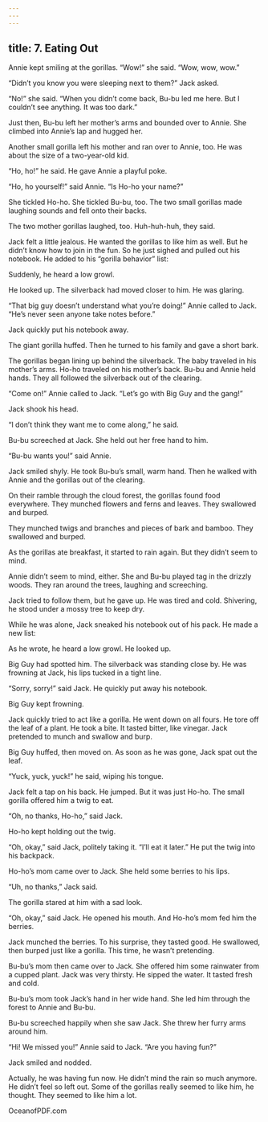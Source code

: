 ```yaml
---
---
---
```

title: 7. Eating Out
---



Annie kept smiling at the gorillas. “Wow!” she said. “Wow, wow, wow.”

“Didn’t you know you were sleeping next to them?” Jack asked.

“No!” she said. “When you didn’t come back, Bu-bu led me here. But I couldn’t see anything. It was too dark.”

Just then, Bu-bu left her mother’s arms and bounded over to Annie. She climbed into Annie’s lap and hugged her.

Another small gorilla left his mother and ran over to Annie, too. He was about the size of a two-year-old kid.

“Ho, ho!” he said. He gave Annie a playful poke.

“Ho, ho yourself!” said Annie. “Is Ho-ho your name?”

She tickled Ho-ho. She tickled Bu-bu, too. The two small gorillas made laughing sounds and fell onto their backs.

The two mother gorillas laughed, too. Huh-huh-huh, they said.

Jack felt a little jealous. He wanted the gorillas to like him as well. But he didn’t know how to join in the fun. So he just sighed and pulled out his notebook. He added to his “gorilla behavior” list:





Suddenly, he heard a low growl.

He looked up. The silverback had moved closer to him. He was glaring.

“That big guy doesn’t understand what you’re doing!” Annie called to Jack. “He’s never seen anyone take notes before.”

Jack quickly put his notebook away.

The giant gorilla huffed. Then he turned to his family and gave a short bark.

The gorillas began lining up behind the silverback. The baby traveled in his mother’s arms. Ho-ho traveled on his mother’s back. Bu-bu and Annie held hands. They all followed the silverback out of the clearing.

“Come on!” Annie called to Jack. “Let’s go with Big Guy and the gang!”

Jack shook his head.

“I don’t think they want me to come along,” he said.

Bu-bu screeched at Jack. She held out her free hand to him.

“Bu-bu wants you!” said Annie.

Jack smiled shyly. He took Bu-bu’s small, warm hand. Then he walked with Annie and the gorillas out of the clearing.

On their ramble through the cloud forest, the gorillas found food everywhere. They munched flowers and ferns and leaves. They swallowed and burped.

They munched twigs and branches and pieces of bark and bamboo. They swallowed and burped.

As the gorillas ate breakfast, it started to rain again. But they didn’t seem to mind.

Annie didn’t seem to mind, either. She and Bu-bu played tag in the drizzly woods. They ran around the trees, laughing and screeching.

Jack tried to follow them, but he gave up. He was tired and cold. Shivering, he stood under a mossy tree to keep dry.

While he was alone, Jack sneaked his notebook out of his pack. He made a new list:





As he wrote, he heard a low growl. He looked up.

Big Guy had spotted him. The silverback was standing close by. He was frowning at Jack, his lips tucked in a tight line.

“Sorry, sorry!” said Jack. He quickly put away his notebook.

Big Guy kept frowning.

Jack quickly tried to act like a gorilla. He went down on all fours. He tore off the leaf of a plant. He took a bite. It tasted bitter, like vinegar. Jack pretended to munch and swallow and burp.

Big Guy huffed, then moved on. As soon as he was gone, Jack spat out the leaf.

“Yuck, yuck, yuck!” he said, wiping his tongue.

Jack felt a tap on his back. He jumped. But it was just Ho-ho. The small gorilla offered him a twig to eat.

“Oh, no thanks, Ho-ho,” said Jack.

Ho-ho kept holding out the twig.

“Oh, okay,” said Jack, politely taking it. “I’ll eat it later.” He put the twig into his backpack.

Ho-ho’s mom came over to Jack. She held some berries to his lips.

“Uh, no thanks,” Jack said.

The gorilla stared at him with a sad look.

“Oh, okay,” said Jack. He opened his mouth. And Ho-ho’s mom fed him the berries.



Jack munched the berries. To his surprise, they tasted good. He swallowed, then burped just like a gorilla. This time, he wasn’t pretending.

Bu-bu’s mom then came over to Jack. She offered him some rainwater from a cupped plant. Jack was very thirsty. He sipped the water. It tasted fresh and cold.

Bu-bu’s mom took Jack’s hand in her wide hand. She led him through the forest to Annie and Bu-bu.

Bu-bu screeched happily when she saw Jack. She threw her furry arms around him.

“Hi! We missed you!” Annie said to Jack. “Are you having fun?”

Jack smiled and nodded.

Actually, he was having fun now. He didn’t mind the rain so much anymore. He didn’t feel so left out. Some of the gorillas really seemed to like him, he thought. They seemed to like him a lot.

OceanofPDF.com